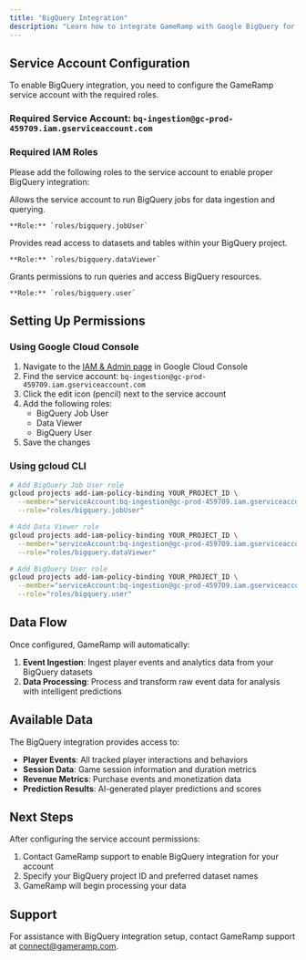 ```yaml
---
title: "BigQuery Integration"
description: "Learn how to integrate GameRamp with Google BigQuery for advanced analytics and data warehousing"
---
```


## Service Account Configuration

To enable BigQuery integration, you need to configure the GameRamp service account with the required roles.

### Required Service Account: `bq-ingestion@gc-prod-459709.iam.gserviceaccount.com`

### Required IAM Roles

Please add the following roles to the service account to enable proper BigQuery integration:

<Steps>
  <Step title="BigQuery Job User">
    Allows the service account to run BigQuery jobs for data ingestion and querying.
    
    **Role:** `roles/bigquery.jobUser`
  </Step>
  
  <Step title="Data Viewer">
    Provides read access to datasets and tables within your BigQuery project.
    
    **Role:** `roles/bigquery.dataViewer`
  </Step>
  
  <Step title="BigQuery User">
    Grants permissions to run queries and access BigQuery resources.
    
    **Role:** `roles/bigquery.user`
  </Step>
</Steps>

## Setting Up Permissions

### Using Google Cloud Console

1. Navigate to the [IAM & Admin page](https://console.cloud.google.com/iam-admin/iam) in Google Cloud Console
2. Find the service account: `bq-ingestion@gc-prod-459709.iam.gserviceaccount.com`
3. Click the edit icon (pencil) next to the service account
4. Add the following roles:
   - BigQuery Job User
   - Data Viewer  
   - BigQuery User
5. Save the changes

### Using gcloud CLI

```bash
# Add BigQuery Job User role
gcloud projects add-iam-policy-binding YOUR_PROJECT_ID \
  --member="serviceAccount:bq-ingestion@gc-prod-459709.iam.gserviceaccount.com" \
  --role="roles/bigquery.jobUser"

# Add Data Viewer role
gcloud projects add-iam-policy-binding YOUR_PROJECT_ID \
  --member="serviceAccount:bq-ingestion@gc-prod-459709.iam.gserviceaccount.com" \
  --role="roles/bigquery.dataViewer"

# Add BigQuery User role
gcloud projects add-iam-policy-binding YOUR_PROJECT_ID \
  --member="serviceAccount:bq-ingestion@gc-prod-459709.iam.gserviceaccount.com" \
  --role="roles/bigquery.user"
```

## Data Flow

Once configured, GameRamp will automatically:

1. **Event Ingestion**: Ingest player events and analytics data from your BigQuery datasets
2. **Data Processing**: Process and transform raw event data for analysis with intelligent predictions

## Available Data

The BigQuery integration provides access to:

- **Player Events**: All tracked player interactions and behaviors
- **Session Data**: Game session information and duration metrics  
- **Revenue Metrics**: Purchase events and monetization data
- **Prediction Results**: AI-generated player predictions and scores

## Next Steps

After configuring the service account permissions:

1. Contact GameRamp support to enable BigQuery integration for your account
2. Specify your BigQuery project ID and preferred dataset names
3. GameRamp will begin processing your data

## Support

For assistance with BigQuery integration setup, contact GameRamp support at [connect@gameramp.com](mailto:connect@gameramp.com).